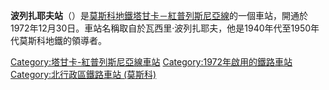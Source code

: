 {{unreferenced|time=2016-05-06T01:39:22+00:00}}
{{Infobox station 
|name          = 波列扎耶夫
|native_name   = Полежаевская
|native_name_lang=ru
|type          = [[莫斯科地鐵|莫斯科地鐵]]車站
|image         = Metro MSK Line7 Polezhaevskaya.jpg
|image_size    = 
|image_caption =
|address       = [[北行政區_(莫斯科)|北行政區]]{{link-en|霍羅紹沃區|Khoroshyovsky District}}
|borough       = [[莫斯科|莫斯科]]
|country       = [[俄羅斯|俄羅斯]]
|coordinates   = {{coord|55.7775|37.5192|display=inline,title}}
|line          = {{MOSMETRO-bull|7|text=1}}
|other         = '''[[巴士|巴士]]'''：м35、48、155、294、322、с339、345、с364、390、391、597、800、т21、т43、т65、т86
|structure     = 
|platform      = 2個[[島式月台|島式月台]]
|depth         = 
|levels        = 1層
|tracks        = 3條
|parking       = 無
|opened        = {{start date and age|df=yes|1972|12|30}}
|closed        = 
|rebuilt       = 
|ADA           = 
|code          = 123
|owned         = 莫斯科地鐵
|zone          = 
|former        = 
|passengers    = 
|pass_year     = 
|pass_percent  = 
|pass_system   = 
|mpassengers   = 
|services      = 
|map_type      = Moscow Ring Road
|AlternativeMap= Moscow map MKAD grayscale.png
|map_overlay   = Moscow metro map including line 14.svg
|map_caption   = 
|route_map     = 
|map_state     = collapsed
}}
'''波列扎耶夫站'''（{{lang-rus|Полежаевская|Polezhayevskaya}}）是[[莫斯科地鐵|莫斯科地鐵]][[塔甘卡－紅普列斯尼亞線|塔甘卡－紅普列斯尼亞線]]的一個車站，開通於1972年12月30日。車站名稱取自於瓦西里·波列扎耶夫，他是1940年代至1950年代莫斯科地鐵的領導者。

{{塔甘卡－紅普列斯尼亞線}}
[[Category:塔甘卡-紅普列斯尼亞線車站|Category:塔甘卡-紅普列斯尼亞線車站]]
[[Category:1972年啟用的鐵路車站|Category:1972年啟用的鐵路車站]]
[[Category:北行政區鐵路車站_(莫斯科)|Category:北行政區鐵路車站 (莫斯科)]]